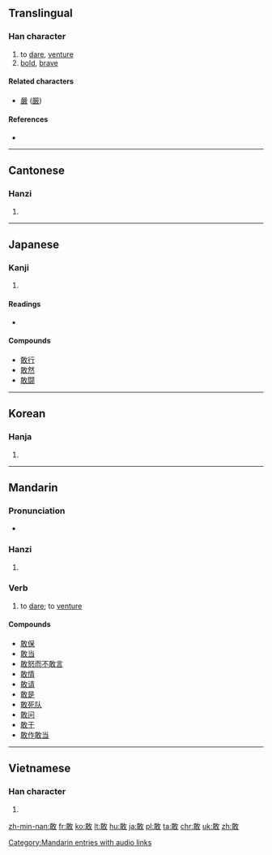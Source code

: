 ==Translingual==

===Han character===
{{Han char|rn=66|rad=攴|as=07|asj=08|sn=11|snj=12|four=1814<sub>0</sub>|canj=一十人大 (MJOK), 弓十人大 (NJOK)|ids=⿰⿱[[丅]][[耳]][[攵]]}}

# to [[dare]], [[venture]]
# [[bold]], [[brave]]

====Related characters====
* [[嚴]] ([[厳]])

====References====
* {{Han ref|kx=0472.260|dkj=13260|dj=0825.130|hdz=21463.090|uh=6562|ud=25954|bh=B4B1|bd=46257}}

----

==Cantonese==

===Hanzi===
{{yue-hanzi|jyut=|y=gam2}}

# {{defn|lang=yue|sort=攴07}}

----

==Japanese==

===Kanji===
{{ja-kanji|rs=攵12|grade=7}}

# {{defn|lang=ja|sort=攴08}}

====Readings====
* {{ja-readings|on=[[かん]] (kan)|kun=[[あえて]] (aete)}}

====Compounds====
* [[敢行]]
* [[敢然]]
* [[敢闘]]

----

==Korean==

===Hanja===
{{ko-hanja|hangeul=감|eumhun=감히|rv=gam|mr=kam|y=kam}}

# {{defn|lang=ko|sort=攴07}}

----

==Mandarin==

===Pronunciation===
* {{audio|zh-gǎn.ogg|audio|lang=cmn}}

===Hanzi===
{{cmn-hanzi|pin=[[gǎn]] ([[gan3]])|wg=kan<sup>3</sup>}}

# {{defn|lang=cmn|sort=攴07}}

===Verb===
{{cmn-verb|ts|pin=gǎn}}

# to [[dare]]; to [[venture]]
#: {{zh-usex|他 不 敢 正 眼看 她。|He didn't dare to look at her in the face.|link=y}} 
#: {{zh-usex|你 敢 坐 飛機 飛行 嗎？|Will you venture a flight in an air plane?|link=y}} 

====Compounds====
* [[敢保]]
* [[敢当]]
* [[敢怒而不敢言]]
* [[敢情]]
* [[敢请]]
* [[敢是]]
* [[敢死队]]
* [[敢问]]
* [[敢于]]
* [[敢作敢当]]

[[Category:Mandarin entries with audio links]]

----

==Vietnamese==

===Han character===
{{vi-hantu|[[cảm]], [[cám]], [[dám]]|rs=攴07}}

# {{defn|lang=vi|sort=攴07}}

[[zh-min-nan:敢]]
[[fr:敢]]
[[ko:敢]]
[[lt:敢]]
[[hu:敢]]
[[ja:敢]]
[[pl:敢]]
[[ta:敢]]
[[chr:敢]]
[[uk:敢]]
[[zh:敢]]